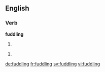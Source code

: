 ==English==

===Verb===
'''fuddling'''

# {{present participle of|fuddle}}

# {{To engage in faking the enjoyment of cuddle with a significant other with the intent to achieve in return sexual favor after "fuddling" / Slang - Quoted by Eric Rowe on April 25, 2013}}
[[de:fuddling]]
[[fr:fuddling]]
[[sv:fuddling]]
[[vi:fuddling]]